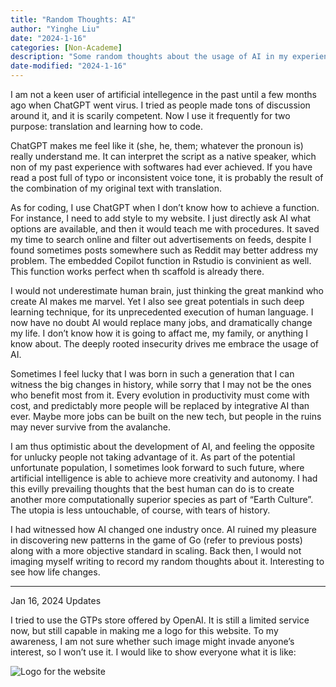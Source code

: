 ```yaml
---
title: "Random Thoughts: AI"
author: "Yinghe Liu"
date: "2024-1-16"
categories: [Non-Academe]
description: "Some random thoughts about the usage of AI in my experience."
date-modified: "2024-1-16"
---
```


I am not a keen user of artificial intellegence in the past until a few months ago when ChatGPT went virus. I tried as people made tons of discussion around it, and it is scarily competent. Now I use it frequently for two purpose: translation and learning how to code.

ChatGPT makes me feel like it (she, he, them; whatever the pronoun is) really understand me. It can interpret the script as a native speaker, which non of my past experience with softwares had ever achieved. If you have read a post full of typo or inconsistent voice tone, it is probably the result of the combination of my original text with translation.

As for coding, I use ChatGPT when I don't know how to achieve a function. For instance, I need to add style to my website. I just directly ask AI what options are available, and then it would teach me with procedures. It saved my time to search online and filter out advertisements on feeds, despite I found sometimes posts somewhere such as Reddit may better address my problem. The embedded Copilot function in Rstudio is convinient as well. This function works perfect when th scaffold is already there.

I would not underestimate human brain, just thinking the great mankind who create AI makes me marvel. Yet I also see great potentials in such deep learning technique, for its unprecedented execution of human language. I now have no doubt AI would replace many jobs, and dramatically change my life. I don't know how it is going to affact me, my family, or anything I know about. The deeply rooted insecurity drives me embrace the usage of AI.

Sometimes I feel lucky that I was born in such a generation that I can witness the big changes in history, while sorry that I may not be the ones who benefit most from it. Every evolution in productivity must come with cost, and predictably more people will be replaced by integrative AI than ever. Maybe more jobs can be built on the new tech, but people in the ruins may never survive from the avalanche.

I am thus optimistic about the development of AI, and feeling the opposite for unlucky people not taking advantage of it. As part of the potential unfortunate population, I sometimes look forward to such future, where artificial intelligence is able to achieve more creativity and autonomy. I had this evilly prevailing thoughts that the best human can do is to create another more computationally superior species as part of "Earth Culture". The utopia is less untouchable, of course, with tears of history.

I had witnessed how AI changed one industry once. AI ruined my pleasure in discovering new patterns in the game of Go (refer to previous posts) along with a more objective standard in scaling. Back then, I would not imaging myself writing to record my random thoughts about it. Interesting to see how life changes.

:::{.endnote}

---

Jan 16, 2024 Updates

I tried to use the GTPs store offered by OpenAI. It is still a limited service now, but still capable in making me a logo for this website. To my awareness, I am not sure whether such image might invade anyone's interest, so I won't use it. I would like to show everyone what it is like:

<img src="Logo.png" alt="Logo for the website" class="no-css-effect">
:::